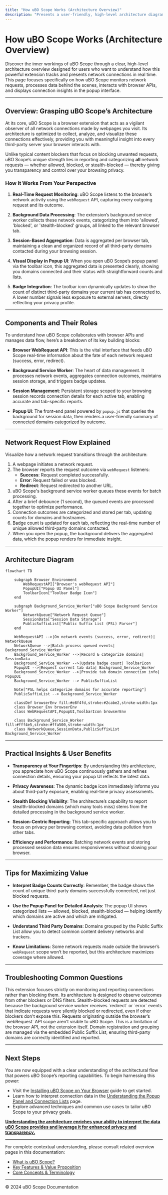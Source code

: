 ```yaml
---
title: "How uBO Scope Works (Architecture Overview)"
description: "Presents a user-friendly, high-level architecture diagram and narrative showing how uBO Scope monitors network requests, processes data in the background, and displays connection insights in the popup UI. Highlights browser API integration and real-time data flow."
---
```


# How uBO Scope Works (Architecture Overview)

Discover the inner workings of uBO Scope through a clear, high-level architecture overview designed for users who want to understand how this powerful extension tracks and presents network connections in real time. This page focuses specifically on how uBO Scope monitors network requests, processes data behind the scenes, interacts with browser APIs, and displays connection insights in the popup interface.

---

## Overview: Grasping uBO Scope’s Architecture

At its core, uBO Scope is a browser extension that acts as a vigilant observer of all network connections made by webpages you visit. Its architecture is optimized to collect, analyze, and visualize these connections effectively, providing you with meaningful insight into every third-party server your browser interacts with.

Unlike typical content blockers that focus on blocking unwanted requests, uBO Scope’s unique strength lies in reporting and categorizing **all** network requests — whether allowed, blocked, or stealth-blocked — thereby giving you transparency and control over your browsing privacy.

### How It Works From Your Perspective

1. **Real-Time Request Monitoring**: uBO Scope listens to the browser’s network activity using the `webRequest` API, capturing every outgoing request and its outcome.

2. **Background Data Processing**: The extension’s background service worker collects these network events, categorizing them into 'allowed', 'blocked', or 'stealth-blocked' groups, all linked to the relevant browser tab.

3. **Session-Based Aggregation**: Data is aggregated per browser tab, maintaining a clean and organized record of all third-party domains contacted during your browsing session.

4. **Visual Display in Popup UI**: When you open uBO Scope’s popup panel via the toolbar icon, this aggregated data is presented clearly, showing you domains connected and their status with straightforward counts and lists.

5. **Badge Integration**: The toolbar icon dynamically updates to show the count of distinct third-party domains your current tab has connected to. A lower number signals less exposure to external servers, directly reflecting your privacy profile.

---

## Components and Their Roles

To understand how uBO Scope collaborates with browser APIs and manages data flow, here’s a breakdown of its key building blocks:

- **Browser WebRequest API**: This is the vital interface that feeds uBO Scope real-time information about the fate of each network request (success, error, redirect).

- **Background Service Worker**: The heart of data management. It processes network events, aggregates connection outcomes, maintains session storage, and triggers badge updates.

- **Session Management**: Persistent storage scoped to your browsing session records connection details for each active tab, enabling accurate and tab-specific reports.

- **Popup UI**: The front-end panel powered by `popup.js` that queries the background for session data, then renders a user-friendly summary of connected domains categorized by outcome.

---

## Network Request Flow Explained

Visualize how a network request transitions through the architecture:

1. A webpage initiates a network request.
2. The browser reports the request outcome via `webRequest` listeners:
   - **Success**: Request completed successfully.
   - **Error**: Request failed or was blocked.
   - **Redirect**: Request redirected to another URL.
3. uBO Scope's background service worker queues these events for batch processing.
4. After a brief debounce (1 second), the queued events are processed together to optimize performance.
5. Connection outcomes are categorized and stored per tab, updating counts for domains and hostnames.
6. Badge count is updated for each tab, reflecting the real-time number of unique allowed third-party domains contacted.
7. When you open the popup, the background delivers the aggregated data, which the popup renders for immediate insight.

---

## Architecture Diagram

```mermaid
flowchart TD

    subgraph Browser Environment
        WebRequestAPI["Browser's webRequest API"]
        PopupUI["Popup UI Panel"]
        ToolbarIcon["Toolbar Badge Icon"]
    end

    subgraph Background_Service_Worker["uBO Scope Background Service Worker"]
        NetworkQueue["Network Request Queue"]
        SessionData["Session Data Storage"]
        PublicSuffixList["Public Suffix List (PSL) Parser"]
    end

    WebRequestAPI -->|On network events (success, error, redirect)| NetworkQueue
    NetworkQueue -->|Batch process queued events| Background_Service_Worker
    Background_Service_Worker -->|Record & categorize domains| SessionData
    Background_Service_Worker -->|Update badge count| ToolbarIcon
    PopupUI -->|Request current tab data| Background_Service_Worker
    Background_Service_Worker -->|Provide tab domain connection info| PopupUI
    Background_Service_Worker --> PublicSuffixList
    
    Note["PSL helps categorize domains for accurate reporting"]
    PublicSuffixList --> Background_Service_Worker

    classDef browserEnv fill:#e8f4fd,stroke:#2cabe2,stroke-width:1px
    class Browser_Env browserEnv
    class WebRequestAPI,PopupUI,ToolbarIcon browserEnv
    
    class Background_Service_Worker fill:#fff4e5,stroke:#ffa500,stroke-width:1px
    class NetworkQueue,SessionData,PublicSuffixList Background_Service_Worker
```

---

## Practical Insights & User Benefits

- **Transparency at Your Fingertips**: By understanding this architecture, you appreciate how uBO Scope continuously gathers and refines connection details, ensuring your popup UI reflects the latest data.

- **Privacy Awareness**: The dynamic badge icon immediately informs you about third-party exposure, enabling real-time privacy assessments.

- **Stealth Blocking Visibility**: The architecture’s capability to report stealth-blocked domains (which many tools miss) stems from the detailed processing in the background service worker.

- **Session-Centric Reporting**: This tab-specific approach allows you to focus on privacy per browsing context, avoiding data pollution from other tabs.

- **Efficiency and Performance**: Batching network events and storing processed session data ensures responsiveness without slowing your browser.

---

## Tips for Maximizing Value

- **Interpret Badge Counts Correctly**: Remember, the badge shows the count of unique third-party domains successfully connected, not just blocked requests.

- **Use the Popup Panel for Detailed Analysis**: The popup UI shows categorized lists — allowed, blocked, stealth-blocked — helping identify which domains are active and which are mitigated.

- **Understand Third Party Domains**: Domains grouped by the Public Suffix List allow you to detect common content delivery networks and trackers.

- **Know Limitations**: Some network requests made outside the browser’s `webRequest` scope won’t be reported, but this architecture maximizes coverage where allowed.

---

## Troubleshooting Common Questions

<AccordionGroup title="Frequently Asked Questions about uBO Scope Architecture">
<Accordion title="Why doesn’t uBO Scope block any requests?">
This extension focuses strictly on monitoring and reporting connections rather than blocking them. Its architecture is designed to observe outcomes from other blockers or DNS filters.
</Accordion>
<Accordion title="How is stealth blocking detected?">
Stealth-blocked requests are detected because the background service worker receives `redirect` or `error` events that indicate requests were silently blocked or redirected, even if other blockers don't expose this.
</Accordion>
<Accordion title="Why might some connections not appear in uBO Scope?">
Requests originating outside the browser’s `webRequest` API scope aren’t visible to uBO Scope. This is a limitation of the browser API, not the extension itself.
</Accordion>
<Accordion title="How is domain categorization handled?">
Domain registration and grouping are managed via the embedded Public Suffix List, ensuring third-party domains are correctly identified and reported.
</Accordion>
</AccordionGroup>

---

## Next Steps

You are now equipped with a clear understanding of the architectural flow that powers uBO Scope’s reporting capabilities. To begin harnessing this power:

- Visit the [Installing uBO Scope on Your Browser](/guides/getting-started/installing-extension) guide to get started.
- Learn how to interpret connection data in the [Understanding the Popup Panel and Connection Lists](/guides/analyzing-network-connections/understanding-popup-ui) page.
- Explore advanced techniques and common use cases to tailor uBO Scope to your privacy goals.

<u><b>Understanding the architecture enriches your ability to interpret the data uBO Scope provides and leverage it for enhanced privacy and transparency.</b></u>

---

For complete contextual understanding, please consult related overview pages in this documentation:
- [What is uBO Scope?](/overview/introduction-and-value/product-purpose)
- [Key Features & Value Proposition](/overview/introduction-and-value/value-prop-quickstart)
- [Core Concepts & Terminology](/overview/architecture-concepts/core-concepts)



---

© 2024 uBO Scope Documentation
